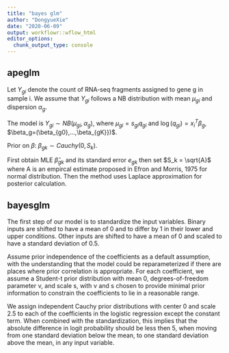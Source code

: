 ```yaml
---
title: "bayes glm"
author: "DongyueXie"
date: "2020-06-09"
output: workflowr::wflow_html
editor_options:
  chunk_output_type: console
---
```


## apeglm


Let $Y_{gi}$ denote the count of RNA-seq fragments assigned to gene g in sample i. We assume that $Y_{gi}$ follows a NB distribution with mean $\mu_{gi}$ and dispersion $\alpha_g$.

The model is $Y_{gi}\sim NB(\mu_{gi},\alpha_g)$, where $\mu_{gi} = s_{gi}q_{gi}$ and $\log(q_{gi})=x_i^T\beta_g$, $\beta_g=(\beta_{g0},...,\beta_{gK}})$.

Prior on $\beta$: $\beta_{gk}\sim Cauchy(0,S_k)$.


First obtain MLE $\hat\beta_{gk}$ and its standard error $e_{gk}$ then set $S_k = \sqrt{A}$ where A is an empircal estimate proposed in Efron and Morris, 1975 for normal distribution. Then the method uses Laplace approximation for posterior calculation. 


## bayesglm

The first step of our model is to standardize the input variables. Binary inputs are shifted to have a mean of 0 and to differ by 1 in their lower
and upper conditions. Other inputs are shifted to have a mean of 0 and scaled to have a standard deviation of 0.5.

Assume prior independence of the coefficients as a default assumption, with the understanding that the model could be reparameterized
if there are places where prior correlation is appropriate. For each coefficient, we
assume a Student-t prior distribution with mean 0, degrees-of-freedom parameter ν, and scale s, with ν and s chosen to provide minimal prior information to
constrain the coefficients to lie in a reasonable range.

We assign independent Cauchy prior distributions with center 0 and scale 2.5 to
each of the coefficients in the logistic regression except the constant term. When
combined with the standardization, this implies that the absolute difference in logit
probability should be less then 5, when moving from one standard deviation below
the mean, to one standard deviation above the mean, in any input variable.
